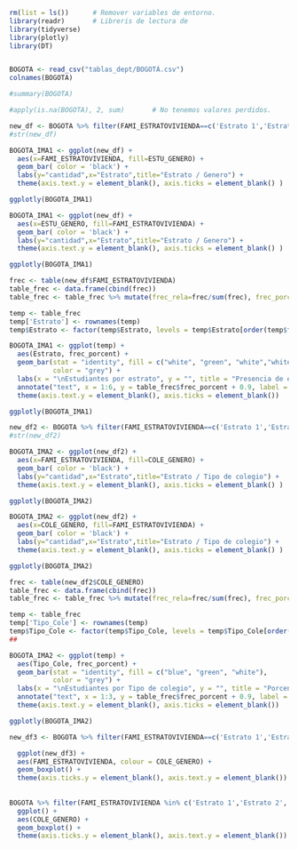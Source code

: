 ```r
rm(list = ls())      # Remover variables de entorno.
library(readr)       # Libreris de lectura de 
library(tidyverse)
library(plotly)
library(DT)


BOGOTA <- read_csv("tablas_dept/BOGOTÁ.csv")
colnames(BOGOTA)

#summary(BOGOTA)

#apply(is.na(BOGOTA), 2, sum)       # No tenemos valores perdidos.
```
```r
new_df <- BOGOTA %>% filter(FAMI_ESTRATOVIVIENDA==c('Estrato 1','Estrato 2','Estrato 3','Estrato 4','Estrato 5','Estrato 6')) %>% filter(ESTU_GENERO==c('F','M')) %>% group_by(FAMI_ESTRATOVIVIENDA , ESTU_GENERO ) 
#str(new_df)
```

```r
BOGOTA_IMA1 <- ggplot(new_df) +
  aes(x=FAMI_ESTRATOVIVIENDA, fill=ESTU_GENERO) +
  geom_bar( color = 'black') +
  labs(y="cantidad",x="Estrato",title="Estrato / Genero") +
  theme(axis.text.y = element_blank(), axis.ticks = element_blank() ) 

ggplotly(BOGOTA_IMA1)

BOGOTA_IMA1 <- ggplot(new_df) +
  aes(x=ESTU_GENERO, fill=FAMI_ESTRATOVIVIENDA) +
  geom_bar( color = 'black') +
  labs(y="cantidad",x="Estrato",title="Estrato / Genero") +
  theme(axis.text.y = element_blank(), axis.ticks = element_blank() ) 

ggplotly(BOGOTA_IMA1)

```

```r

frec <- table(new_df$FAMI_ESTRATOVIVIENDA)
table_frec <- data.frame(cbind(frec))
table_frec <- table_frec %>% mutate(frec_rela=frec/sum(frec), frec_porcent = 100*frec/sum(frec)) %>% arrange(desc(frec)) %>% mutate(across(everything(), round, 2))

temp <- table_frec
temp['Estrato'] <- rownames(temp)
temp$Estrato <- factor(temp$Estrato, levels = temp$Estrato[order(temp$frec, decreasing = TRUE)])
```

```r
BOGOTA_IMA1 <- ggplot(temp) +
  aes(Estrato, frec_porcent) +
  geom_bar(stat = "identity", fill = c("white", "green", "white","white", "green", "white"),
           color = "grey") + 
  labs(x = "\nEstudiantes por estrato", y = "", title = "Presencia de estudiantes") + 
  annotate("text", x = 1:6, y = table_frec$frec_porcent + 0.9, label = paste(temp$frec_porcent,"%"))+
  theme(axis.text.y = element_blank(), axis.ticks = element_blank())

ggplotly(BOGOTA_IMA1)

```

```r
new_df2 <- BOGOTA %>% filter(FAMI_ESTRATOVIVIENDA==c('Estrato 1','Estrato 2','Estrato 3','Estrato 4','Estrato 5','Estrato 6'))  %>% group_by(FAMI_ESTRATOVIVIENDA , COLE_GENERO ) 
#str(new_df2)
```

```r
BOGOTA_IMA2 <- ggplot(new_df2) +
  aes(x=FAMI_ESTRATOVIVIENDA, fill=COLE_GENERO) +
  geom_bar( color = 'black') +
  labs(y="cantidad",x="Estrato",title="Estrato / Tipo de colegio") +
  theme(axis.text.y = element_blank(), axis.ticks = element_blank() ) 

ggplotly(BOGOTA_IMA2)

BOGOTA_IMA2 <- ggplot(new_df2) +
  aes(x=COLE_GENERO, fill=FAMI_ESTRATOVIVIENDA) +
  geom_bar( color = 'black') +
  labs(y="cantidad",x="Estrato",title="Estrato / Tipo de colegio") +
  theme(axis.text.y = element_blank(), axis.ticks = element_blank() ) 

ggplotly(BOGOTA_IMA2)

```

```r

frec <- table(new_df2$COLE_GENERO)
table_frec <- data.frame(cbind(frec))
table_frec <- table_frec %>% mutate(frec_rela=frec/sum(frec), frec_porcent = 100*frec/sum(frec)) %>% arrange(desc(frec)) %>% mutate(across(everything(), round, 2))

temp <- table_frec
temp['Tipo_Cole'] <- rownames(temp)
temp$Tipo_Cole <- factor(temp$Tipo_Cole, levels = temp$Tipo_Cole[order(temp$frec, decreasing = TRUE)])
##

```
```r
BOGOTA_IMA2 <- ggplot(temp) +
  aes(Tipo_Cole, frec_porcent) +
  geom_bar(stat = "identity", fill = c("blue", "green", "white"),
           color = "grey") + 
  labs(x = "\nEstudiantes por Tipo de colegio", y = "", title = "Porcentaje de estudiantes Tipo de colegio") + 
  annotate("text", x = 1:3, y = table_frec$frec_porcent + 0.9, label = paste(temp$frec_porcent,"%"))+
  theme(axis.text.y = element_blank(), axis.ticks = element_blank())

ggplotly(BOGOTA_IMA2)

```

```r

new_df3 <- BOGOTA %>% filter(FAMI_ESTRATOVIVIENDA==c('Estrato 1','Estrato 2','Estrato 3','Estrato 4','Estrato 5','Estrato 6'))  %>% group_by(FAMI_ESTRATOVIVIENDA , COLE_GENERO )

  ggplot(new_df3) +
  aes(FAMI_ESTRATOVIVIENDA, colour = COLE_GENERO) +
  geom_boxplot() + 
  theme(axis.ticks.y = element_blank(), axis.text.y = element_blank())
  
  
BOGOTA %>% filter(FAMI_ESTRATOVIVIENDA %in% c('Estrato 1','Estrato 2','Estrato 3','Estrato 4','Estrato 5','Estrato 6')) %>%
  ggplot() +
  aes(COLE_GENERO) +
  geom_boxplot() + 
  theme(axis.ticks.y = element_blank(), axis.text.y = element_blank())
```



